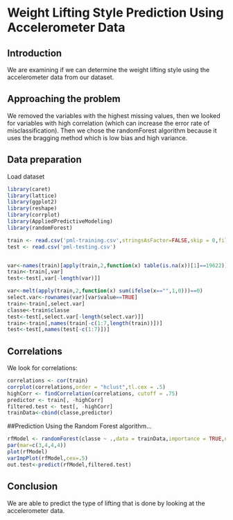 Weight Lifting Style Prediction Using Accelerometer Data
========================================================

## Introduction

We are examining if we can determine the weight lifting style using the accelerometer data from our dataset.

## Approaching the problem

We removed the variables with the highest missing values, then we looked for variables with high correlation (which can increase the error rate of misclassification). Then we chose the randomForest algorithm because it uses the bragging method which is low bias and high variance.

## Data preparation

Load dataset
```r
library(caret)
library(lattice)
library(ggplot2)
library(reshape)
library(corrplot)
library(AppliedPredictiveModeling)
library(randomForest)
```
```r
train <- read.csv('pml-training.csv',stringsAsFactor=FALSE,skip = 0,fill=NA,comment.char="#")
test <- read.csv('pml-testing.csv')


var<-names(train)[apply(train,2,function(x) table(is.na(x))[1]==19622)]   
train<-train[,var]
test<-test[,var[-length(var)]]

var<-melt(apply(train,2,function(x) sum(ifelse(x=="",1,0)))==0)
select.var<-rownames(var)[var$value==TRUE]
train<-train[,select.var]
classe<-train$classe
test<-test[,select.var[-length(select.var)]]
train<-train[,names(train[-c(1:7,length(train))])]
test<-test[,names(test[-c(1:7)])]

```
## Correlations
We look for correlations:

```r
correlations <- cor(train) 
corrplot(correlations,order = "hclust",tl.cex = .5)   
highCorr <- findCorrelation(correlations, cutoff = .75)
predictor <- train[, -highCorr]
filtered.test <- test[, -highCorr]
trainData<-cbind(classe,predictor)
```

##Prediction
Using the Random Forest algorithm...
```r
rfModel <- randomForest(classe ~ .,data = trainData,importance = TRUE,ntrees = 10)
par(mar=c(3,4,4,4))
plot(rfModel)
varImpPlot(rfModel,cex=.5)
out.test<-predict(rfModel,filtered.test)
```

## Conclusion
We are able to predict the type of lifting that is done by looking at the accelerometer data.